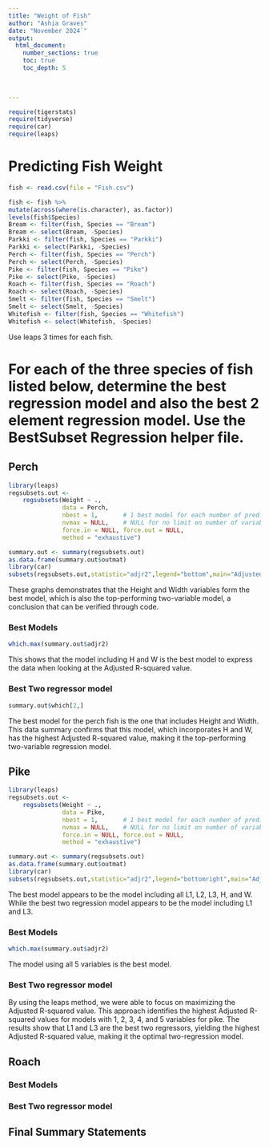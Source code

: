 ```yaml
---
title: "Weight of Fish"
author: "Ashia Graves"
date: "November 2024`"  
output: 
  html_document:
    number_sections: true
    toc: true
    toc_depth: 5

 
    
---
```



```r
require(tigerstats)
require(tidyverse)
require(car)
require(leaps)
```

# Predicting Fish Weight
```r
fish <- read.csv(file = "Fish.csv")
```

```r
 
fish <- fish %>%
mutate(across(where(is.character), as.factor))
levels(fish$Species)
Bream <- filter(fish, Species == "Bream")
Bream <- select(Bream, -Species) 
Parkki <- filter(fish, Species == "Parkki")
Parkki <- select(Parkki, -Species) 
Perch <- filter(fish, Species == "Perch")
Perch <- select(Perch, -Species) 
Pike <- filter(fish, Species == "Pike")
Pike <- select(Pike, -Species) 
Roach <- filter(fish, Species == "Roach")
Roach <- select(Roach, -Species) 
Smelt <- filter(fish, Species == "Smelt")
Smelt <- select(Smelt, -Species) 
Whitefish <- filter(fish, Species == "Whitefish")
Whitefish <- select(Whitefish, -Species) 
```
Use leaps 3 times for each fish. 

# For each of the three species of fish listed below, determine the best regression model and also the best 2 element regression model. Use the BestSubset Regression helper file.


## Perch

```r
library(leaps)
regsubsets.out <-
    regsubsets(Weight ~ .,
               data = Perch,
               nbest = 1,       # 1 best model for each number of predictors
               nvmax = NULL,    # NULL for no limit on number of variables
               force.in = NULL, force.out = NULL,
               method = "exhaustive")

summary.out <- summary(regsubsets.out)
as.data.frame(summary.out$outmat)
library(car)
subsets(regsubsets.out,statistic="adjr2",legend="bottom",main="Adjusted R^2")
```

These graphs demonstrates  that the Height and Width variables form the best model, which is also the top-performing two-variable model, a conclusion that can be verified through code.  

### Best Models
```r
which.max(summary.out$adjr2)
```
This shows that the model including H and W is the best model to express the data when looking at the Adjusted R-squared value.  

### Best Two regressor model
```r
summary.out$which[2,]
```
The best model for the perch fish is the one that includes Height and Width. This data summary confirms that this model, which incorporates H and W, has the highest Adjusted R-squared value, making it the top-performing two-variable regression model.  

## Pike
```r
library(leaps)
regsubsets.out <-
    regsubsets(Weight ~ .,
               data = Pike,
               nbest = 1,       # 1 best model for each number of predictors
               nvmax = NULL,    # NULL for no limit on number of variables
               force.in = NULL, force.out = NULL,
               method = "exhaustive")

summary.out <- summary(regsubsets.out)
as.data.frame(summary.out$outmat)
library(car)
subsets(regsubsets.out,statistic="adjr2",legend="bottomright",main="Adjusted R^2")
```
The best model appears to be the model including all L1, L2, L3, H, and W. While the best two regression model appears to be the model including L1 and L3.  

### Best Models
```r
which.max(summary.out$adjr2)
```
The model using all 5 variables is the best model.  

### Best Two regressor model
By using the leaps method, we were able to focus on maximizing the Adjusted R-squared value. This approach identifies the highest Adjusted R-squared values for models with 1, 2, 3, 4, and 5 variables for pike. The results show that L1 and L3 are the best two regressors, yielding the highest Adjusted R-squared value, making it the optimal two-regression model.  

## Roach

### Best Models

### Best Two regressor model

## Final Summary Statements